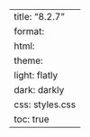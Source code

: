 ---
title: "8.2.7"
format:
    html:
        theme:
            light: flatly
            dark: darkly
        css: styles.css
        toc: true
---